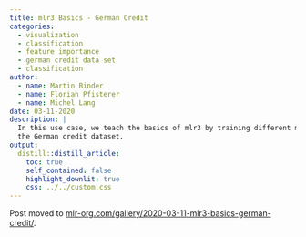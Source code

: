 ```yaml
---
title: mlr3 Basics - German Credit
categories:
  - visualization
  - classification
  - feature importance
  - german credit data set
  - classification
author:
  - name: Martin Binder
  - name: Florian Pfisterer
  - name: Michel Lang
date: 03-11-2020
description: |
  In this use case, we teach the basics of mlr3 by training different models on
  the German credit dataset.
output:
  distill::distill_article:
    toc: true
    self_contained: false
    highlight_downlit: true
    css: ../../custom.css
---
```


Post moved to [mlr-org.com/gallery/2020-03-11-mlr3-basics-german-credit/](https://mlr-org.com/gallery/2020-03-11-mlr3-basics-german-credit/).
